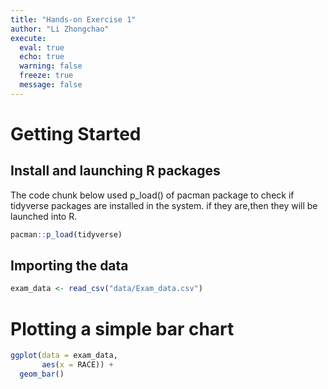 ```yaml
---
title: "Hands-on Exercise 1"
author: "Li Zhongchao"
execute: 
  eval: true
  echo: true
  warning: false
  freeze: true
  message: false
---
```


# Getting Started

## Install and launching R packages

The code chunk below used p_load() of pacman package to check if tidyverse packages are installed in the system. if they are,then they will be launched into R.

```r
pacman::p_load(tidyverse)
```

## Importing the data

```r
exam_data <- read_csv("data/Exam_data.csv")
```

# Plotting a simple bar chart

```r
ggplot(data = exam_data,
       aes(x = RACE)) + 
  geom_bar()
```
